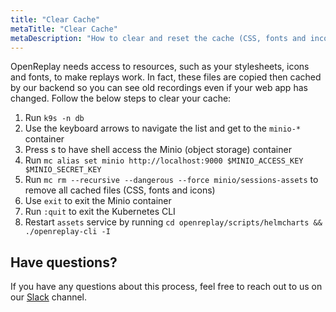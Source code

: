 ```yaml
---
title: "Clear Cache"
metaTitle: "Clear Cache"
metaDescription: "How to clear and reset the cache (CSS, fonts and incons) in OpenReplay."
---
```


OpenReplay needs access to resources, such as your stylesheets, icons and fonts, to make replays work. In fact, these files are copied then cached by our backend so you can see old recordings even if your web app has changed. Follow the below steps to clear your cache:

1. Run `k9s -n db`
2. Use the keyboard arrows to navigate the list and get to the `minio-*` container
3. Press s to have shell access the Minio (object storage) container
4. Run `mc alias set minio http://localhost:9000 $MINIO_ACCESS_KEY $MINIO_SECRET_KEY`
5. Run `mc rm --recursive --dangerous --force minio/sessions-assets` to remove all cached files (CSS, fonts and icons)
6. Use `exit` to exit the Minio container
7. Run `:quit` to exit the Kubernetes CLI
8. Restart `assets` service by running `cd openreplay/scripts/helmcharts && ./openreplay-cli -I`

## Have questions?
If you have any questions about this process, feel free to reach out to us on our [Slack](https://slack.openreplay.com) channel.